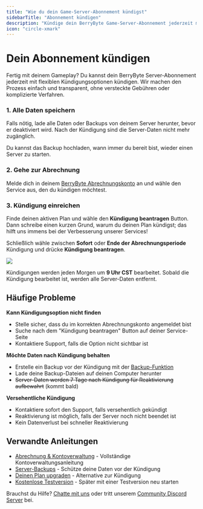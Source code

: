 ```yaml
---
title: "Wie du dein Game-Server-Abonnement kündigst"
sidebarTitle: "Abonnement kündigen"
description: "Kündige dein BerryByte Game-Server-Abonnement jederzeit mit flexiblen Timing-Optionen. Lerne, wie du deine Daten bewahrst und verstehe unseren Kündigungsprozess."
icon: "circle-xmark"
---
```


# Dein Abonnement kündigen

Fertig mit deinem Gameplay? Du kannst dein BerryByte Server-Abonnement jederzeit mit flexiblen Kündigungsoptionen kündigen. Wir machen den Prozess einfach und transparent, ohne versteckte Gebühren oder komplizierte Verfahren.

### 1. Alle Daten speichern

Falls nötig, lade alle Daten oder Backups von deinem Server herunter, bevor er deaktiviert wird. Nach der Kündigung sind die Server-Daten nicht mehr zugänglich.

Du kannst das Backup hochladen, wann immer du bereit bist, wieder einen Server zu starten.

### 2. Gehe zur Abrechnung

Melde dich in deinem [BerryByte Abrechnungskonto](https://billing.berrybyte.net/login) an und wähle den Service aus, den du kündigen möchtest.

### 3. Kündigung einreichen

Finde deinen aktiven Plan und wähle den **Kündigung beantragen** Button. Dann schreibe einen kurzen Grund, warum du deinen Plan kündigst; das hilft uns immens bei der Verbesserung unserer Services!

Schließlich wähle zwischen **Sofort** oder **Ende der Abrechnungsperiode** Kündigung und drücke **Kündigung beantragen**.

<Frame>
  <img src="/images/general/cancellation.png" />
</Frame>

Kündigungen werden jeden Morgen um **9 Uhr CST** bearbeitet. Sobald die Kündigung bearbeitet ist, werden alle Server-Daten entfernt.

## Häufige Probleme

**Kann Kündigungsoption nicht finden**
- Stelle sicher, dass du im korrekten Abrechnungskonto angemeldet bist
- Suche nach dem "Kündigung beantragen" Button auf deiner Service-Seite
- Kontaktiere Support, falls die Option nicht sichtbar ist

**Möchte Daten nach Kündigung behalten**
- Erstelle ein Backup vor der Kündigung mit der [Backup-Funktion](/panel/backups)
- Lade deine Backup-Dateien auf deinen Computer herunter
- ~~Server-Daten werden 7 Tage nach Kündigung für Reaktivierung aufbewahrt~~ (kommt bald)

**Versehentliche Kündigung**
- Kontaktiere sofort den Support, falls versehentlich gekündigt
- Reaktivierung ist möglich, falls der Server noch nicht beendet ist
- Kein Datenverlust bei schneller Reaktivierung

## Verwandte Anleitungen

- [Abrechnung & Kontoverwaltung](/help) - Vollständige Kontoverwaltungsanleitung
- [Server-Backups](/panel/backups) - Schütze deine Daten vor der Kündigung
- [Deinen Plan upgraden](/de/hilfe/upgrade-plan) - Alternative zur Kündigung
- [Kostenlose Testversion](/de/hilfe/free-trial) - Später mit einer Testversion neu starten

Brauchst du Hilfe? [Chatte mit uns](https://berrybyte.net/contact) oder tritt unserem [Community Discord Server](https://discord.com/invite/Pv8DMpXtma) bei.